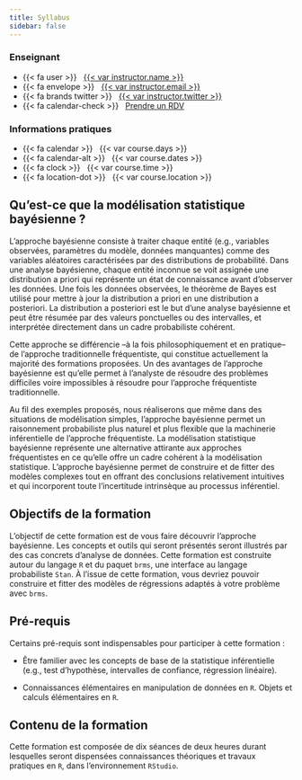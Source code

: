 ```yaml
---
title: Syllabus
sidebar: false
---
```


::: {.grid .course-details .course-details-smaller}

::: {.g-col-6}

### Enseignant

- {{< fa user >}} &nbsp; [{{< var instructor.name >}}]({{< var instructor.url >}})
- {{< fa envelope >}} &nbsp; <a href="mailto:{{< var instructor.email >}}">{{< var instructor.email >}}</a>
- {{< fa brands twitter >}} &nbsp; [{{< var instructor.twitter >}}](https://www.twitter.com/{{< var instructor.twitter >}})
- {{< fa calendar-check >}} &nbsp; [Prendre un RDV]({{< var instructor.appointment_url >}})

:::

::: {.g-col-6}

### Informations pratiques

- {{< fa calendar >}} &nbsp; {{< var course.days >}}
- {{< fa calendar-alt >}} &nbsp; {{< var course.dates >}}
- {{< fa clock >}} &nbsp; {{< var course.time >}}
- {{< fa location-dot >}} &nbsp; {{< var course.location >}}

:::

:::

##  Qu’est-ce que la modélisation statistique bayésienne ?

L'approche bayésienne consiste à traiter chaque entité (e.g., variables observées, paramètres du modèle, données manquantes) comme des variables aléatoires caractérisées par des distributions de probabilité. Dans une analyse bayésienne, chaque entité inconnue se voit assignée une distribution a priori qui représente un état de connaissance avant d’observer les données. Une fois les données observées, le théorème de Bayes est utilisé pour mettre à jour la distribution a priori en une distribution a posteriori. La distribution a posteriori est le but d’une analyse bayésienne et peut être résumée par des valeurs ponctuelles ou des intervalles, et interprétée directement dans un cadre probabiliste cohérent.

Cette approche se différencie –à la fois philosophiquement et en pratique– de l’approche traditionnelle fréquentiste, qui constitue actuellement la majorité des formations proposées. Un des avantages de l’approche bayésienne est qu’elle permet à l’analyste de résoudre des problèmes difficiles voire impossibles à résoudre pour l’approche fréquentiste traditionnelle.

Au fil des exemples proposés, nous réaliserons que même dans des situations de modélisation simples, l’approche bayésienne permet un raisonnement probabiliste plus naturel et plus flexible que la machinerie inférentielle de l’approche fréquentiste. La modélisation statistique bayésienne représente une alternative attirante aux approches fréquentistes en ce qu’elle offre un cadre cohérent à la modélisation statistique. L’approche bayésienne permet de construire et de fitter des modèles complexes tout en offrant des conclusions relativement intuitives et qui incorporent toute l’incertitude intrinsèque au processus inférentiel.

## Objectifs de la formation

L’objectif de cette formation est de vous faire découvrir l’approche bayésienne. Les concepts et outils qui seront présentés seront illustrés par des cas concrets d’analyse de données. Cette formation est construite autour du langage `R` et du paquet `brms`, une interface au langage probabiliste `Stan`. À l'issue de cette formation, vous devriez pouvoir construire et fitter des modèles de régressions adaptés à votre problème avec `brms`.

## Pré-requis

Certains pré-requis sont indispensables pour participer à cette formation :

- Être familier avec les concepts de base de la statistique inférentielle (e.g., test d’hypothèse,
intervalles de confiance, régression linéaire).

- Connaissances élémentaires en manipulation de données en `R`. Objets et calculs élémentaires
en `R`.

## Contenu de la formation

Cette formation est composée de dix séances de deux heures durant lesquelles seront dispensées connaissances théoriques et travaux pratiques en `R`, dans l'environnement `RStudio`.
